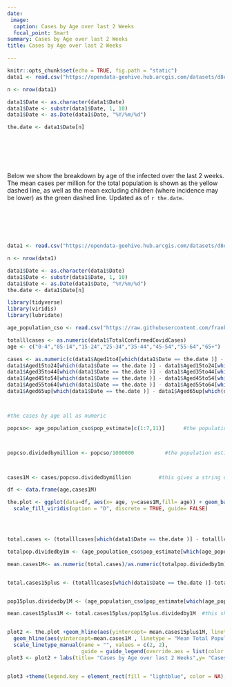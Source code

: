 ```yaml
---
date: 
 image:
  caption: Cases by Age over last 2 Weeks
  focal_point: Smart
summary: Cases by Age over last 2 Weeks
title: Cases by Age over last 2 Weeks

---
```

```r
knitr::opts_chunk$set(echo = TRUE, fig.path = "static")
data1 <- read.csv("https://opendata-geohive.hub.arcgis.com/datasets/d8eb52d56273413b84b0187a4e9117be_0.csv?outSR=%7B%22latestWkid%22%3A3857%2C%22wkid%22%3A102100%7D")

n <- nrow(data1)

data1$Date <- as.character(data1$Date)
data1$Date <- substr(data1$Date, 1, 10)
data1$Date <- as.Date(data1$Date, "%Y/%m/%d")

the.date <- data1$Date[n]

```

<br><br><br><br>

Below we show the breakdown by age of the infected over the last 2 weeks. The mean cases per million for the total population is shown as the yellow dashed line, as well as the mean excluding children (where incidence may be lower) as the green dashed line. Updated as of `r the.date`.

<br><br><br><br>



```r

data1 <- read.csv("https://opendata-geohive.hub.arcgis.com/datasets/d8eb52d56273413b84b0187a4e9117be_0.csv?outSR=%7B%22latestWkid%22%3A3857%2C%22wkid%22%3A102100%7D")

n <- nrow(data1)

data1$Date <- as.character(data1$Date)
data1$Date <- substr(data1$Date, 1, 10)
data1$Date <- as.Date(data1$Date, "%Y/%m/%d")
the.date <- data1$Date[n]

library(tidyverse)
library(viridis)
library(lubridate)

age_population_cso <- read.csv("https://raw.githubusercontent.com/frankmoriarty/covid_ie/master/age_population_cso_2019.csv")

totalllcases <- as.numeric(data1$TotalConfirmedCovidCases)
age <- c("0-4","05-14","15-24","25-34","35-44","45-54","55-64","65+")

cases <- as.numeric(c(data1$Aged1to4[which(data1$Date == the.date )] - data1$Aged1to4[which(data1$Date == the.date -14 )] ,  data1$Aged5to14[which(data1$Date == the.date )] - data1$Aged5to14[which(data1$Date == the.date -14 )], 
data1$Aged15to24[which(data1$Date == the.date )] - data1$Aged15to24[which(data1$Date == the.date - 14 )], data1$Aged25to34[which(data1$Date == the.date )] - data1$Aged25to34[which(data1$Date == the.date - 14 )],
data1$Aged35to44[which(data1$Date == the.date )] - data1$Aged35to44[which(data1$Date == the.date - 14 )],
data1$Aged45to54[which(data1$Date == the.date )] - data1$Aged45to54[which(data1$Date == the.date -14 )],
data1$Aged55to64[which(data1$Date == the.date )] - data1$Aged55to64[which(data1$Date == the.date - 14 )],
data1$Aged65up[which(data1$Date == the.date )] - data1$Aged65up[which(data1$Date == the.date - 14 )] ))



#the cases by age all as numeric

popcso<- age_population_cso$pop_estimate[c(1:7,11)]      #the population estimates  



popcso.dividedbymillion <- popcso/1000000          #the population estimates divided by million as per formula in notebook



cases1M <- cases/popcso.dividedbymillion         #this gives a string of the cases per one million by age

df <- data.frame(age,cases1M)

the.plot <- ggplot(data=df, aes(x= age, y=cases1M,fill= age)) + geom_bar(stat='identity') +
  scale_fill_viridis(option = "D", discrete = TRUE, guide= FALSE)




total.cases <- (totalllcases[which(data1$Date == the.date )] - totalllcases[which(data1$Date == the.date -14 )]) #this gives the total cases on the date

totalpop.dividedby1m <- (age_population_cso$pop_estimate[which(age_population_cso$age_group=='cases_all_ages')])/1000000

mean.cases1M<- as.numeric(total.cases)/as.numeric(totalpop.dividedby1m)   #this is population mean for average abline


total.cases15plus <- (totalllcases[which(data1$Date == the.date )]-totalllcases[which(data1$Date == the.date - 14 )])-  ((data1$Aged1to4[which(data1$Date == the.date )]-data1$Aged1to4[which(data1$Date == the.date - 14 )])+               (data1$Aged5to14[which(data1$Date == the.date )] - data1$Aged5to14[which(data1$Date == the.date - 14 )])) #this gave the total amount of cases 15 plus


pop15plus.dividedby1M <- (age_population_cso$pop_estimate[which(age_population_cso$age_group=='cases_age_15_plus')])/1000000    #this was the population 15 plus divided by 1 million as per formula in notebook

mean.cases15plus1M <- total.cases15plus/pop15plus.dividedby1M  #this shows the total cases 15 plus per 1 million people


plot2 <- the.plot +geom_hline(aes(yintercept= mean.cases15plus1M, linetype = "Mean 15-plus"), colour= "green", size=1.25) +
  geom_hline(aes(yintercept=mean.cases1M , linetype = "Mean Total Population"), colour= "yellow", size=1.25) +
  scale_linetype_manual(name = "", values = c(2, 2), 
                        guide = guide_legend(override.aes = list(color = c("green", "yellow"))))
plot3 <- plot2 + labs(title= "Cases by Age over last 2 Weeks",y= "Cases per Million", x = "Age-groups (Yr)")


plot3 +theme(legend.key = element_rect(fill = "lightblue", color = NA), axis.text=element_text(size=8, face = "bold"),  axis.title=element_text(size=14,face="bold"), plot.title = element_text(size=16, face = "bold"))


```
